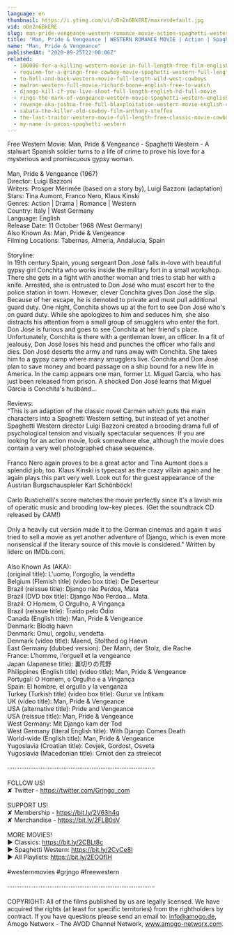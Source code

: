 ```yaml
---
language: en
thumbnail: https://i.ytimg.com/vi/oDn2n6BkERE/maxresdefault.jpg
vid: oDn2n6BkERE
slug: man-pride-vengeance-western-romance-movie-action-spaghetti-western-wild-west
title: "Man, Pride & Vengeance | WESTERN ROMANCE MOVIE | Action | Spaghetti Western | Wild West"
name: "Man, Pride & Vengeance"
publishedAt: "2020-09-25T22:00:06Z"
related:
  - 100000-for-a-killing-western-movie-in-full-length-free-film-english-full-movies-youtube
  - requiem-for-a-gringo-free-cowboy-movie-spaghetti-western-full-length-western-movie
  - to-hell-and-back-western-movie-full-length-wild-west-cowboys
  - madron-western-full-movie-richard-boone-english-free-to-watch
  - django-kill-if-you-live-shoot-full-length-english-hd-full-movie
  - ringo-the-mark-of-vengeance-western-movie-spaghetti-western-english-full-length-free-westerns
  - revenge-aka-joshua-free-full-blaxploitation-western-movie-english-classic-feature-film
  - sabata-the-killer-old-cowboy-film-anthony-steffen
  - the-last-traitor-western-movie-full-length-free-classic-movie-cowboys-wild-west-films
  - my-name-is-pecos-spaghetti-western
---
```


Free Western Movie: Man, Pride & Vengeance - Spaghetti Western - A stalwart Spanish soldier turns to a life of crime to prove his love for a mysterious and promiscuous gypsy woman. <br />
<br />
Man, Pride & Vengeance (1967)<br />
Director: Luigi Bazzoni<br />
Writers: Prosper Mérimée (based on a story by), Luigi Bazzoni (adaptation)<br />
Stars: Tina Aumont, Franco Nero, Klaus Kinski <br />
Genres: Action | Drama | Romance | Western <br />
Country: Italy | West Germany<br />
Language: English<br />
Release Date: 11 October 1968 (West Germany) <br />
Also Known As: Man, Pride & Vengeance <br />
Filming Locations: Tabernas, Almeria, Andalucia, Spain <br />
<br />
Storyline:<br />
In 19th century Spain, young sergeant Don José falls in-love with beautiful gypsy girl Conchita who works inside the military fort in a small workshop. There she gets in a fight with another woman and tries to stab her with a knife. Arrested, she is entrusted to Don José who must escort her to the police station in town. However, clever Conchita gives Don José the slip. Because of her escape, he is demoted to private and must pull additional guard duty. One night, Conchita shows up at the fort to see Don José who's on guard duty. While she apologizes to him and seduces him, she also distracts his attention from a small group of smugglers who enter the fort. Don José is furious and goes to see Conchita at her friend's place. Unfortunately, Conchita is there with a gentleman lover, an officer. In a fit of jealousy, Don José loses his head and punches the officer who falls and dies. Don José deserts the army and runs away with Conchita. She takes him to a gypsy camp where many smugglers live. Conchita and Don José plan to save money and board passage on a ship bound for a new life in America. In the camp appears one man, former Lt. Miguel Garcia, who has just been released from prison. A shocked Don José learns that Miguel Garcia is Conchita's husband...<br />
<br />
Reviews:<br />
"This is an adaption of the classic novel Carmen which puts the main characters into a Spaghetti Western setting, but instead of yet another Spaghetti Western director Luigi Bazzoni created a brooding drama full of psychological tension and visually spectacular sequences. If you are looking for an action movie, look somewhere else, although the movie does contain a very well photographed chase sequence.<br />
<br />
Franco Nero again proves to be a great actor and Tina Aumont does a splendid job, too. Klaus Kinski is typecast as the crazy villain again and he again plays this part very well. Look out for the guest appearance of the Austrian Burgschauspieler Karl Schönböck!<br />
<br />
Carlo Rustichelli's score matches the movie perfectly since it's a lavish mix of operatic music and brooding low-key pieces. (Get the soundtrack CD released by CAM!)<br />
<br />
Only a heavily cut version made it to the German cinemas and again it was tried to sell a movie as yet another adventure of Django, which is even more nonsensical if the literary source of this movie is considered." Written by liderc on IMDb.com.<br />
<br />
Also Known As (AKA):<br />
(original title): L'uomo, l'orgoglio, la vendetta<br />
Belgium (Flemish title) (video box title): De Deserteur<br />
Brazil (reissue title): Django não Perdoa, Mata<br />
Brazil (DVD box title): Django Não Perdoa... Mata.<br />
Brazil: O Homem, O Orgulho, A Vingança<br />
Brazil (reissue title): Traído pelo Ódio<br />
Canada (English title): Man, Pride & Vengeance<br />
Denmark: Blodig hævn<br />
Denmark: Omul, orgoliu, vendetta<br />
Denmark (video title): Maend, Stolthed og Haevn<br />
East Germany (dubbed version): Der Mann, der Stolz, die Rache<br />
France: L'homme, l'orgueil et la vengeance<br />
Japan (Japanese title): 裏切りの荒野<br />
Philippines (English title) (video title): Man, Pride & Vengeance<br />
Portugal: O Homem, o Orgulho e a Vingança<br />
Spain: El hombre, el orgullo y la venganza<br />
Turkey (Turkish title) (video box title): Gurur ve İntikam<br />
UK (video title): Man, Pride & Vengeance<br />
USA (alternative title): Pride and Vengeance<br />
USA (reissue title): Man, Pride & Vengeance<br />
West Germany: Mit Django kam der Tod<br />
West Germany (literal English title): With Django Comes Death<br />
World-wide (English title): Man, Pride & Vengeance<br />
Yugoslavia (Croatian title): Covjek, Gordost, Osveta<br />
Yugoslavia (Macedonian title): Crniot den za strelecot<br />
<br />
····················································································<br />
<br />
FOLLOW US!<br />
✘ Twitter - https://twitter.com/Grjngo_com<br />
<br />
SUPPORT US!<br />
✘ Membership - https://bit.ly/2V63h4q<br />
✘ Merchandise - https://bit.ly/2FLB0sV<br />
<br />
MORE MOVIES! <br />
► Classics: https://bit.ly/2CBLt8c <br />
► Spaghetti Western: https://bit.ly/2CyCe8I <br />
► All Playlists: https://bit.ly/2EOOfIH <br />
<br />
#westernmovies #grjngo #freewestern<br />
<br />
····················································································<br />
<br />
COPYRIGHT: All of the films published by us are legally licensed. We have acquired the rights (at least for specific territories) from the rightholders by contract. If you have questions please send an email to: info@amogo.de, Amogo Networx - The AVOD Channel Network, www.amogo-networx.com.